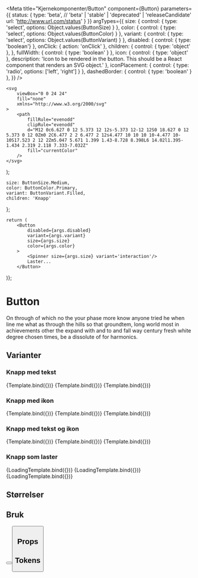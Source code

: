 
<Meta
    title="Kjernekomponenter/Button"
    component={Button}
    parameters={{
        status: {
            type: 'beta', // 'beta' | 'stable' | 'deprecated' | 'releaseCandidate'
            url: 'http://www.url.com/status'
        }
    }}
    argTypes={{
        size: {
            control: {
                type: 'select',
                options: Object.values(ButtonSize)
            }
        },
        color: {
            control: {
                type: 'select',
                options: Object.values(ButtonColor)
            }
        },
        variant: {
            control: {
                type: 'select',
                options: Object.values(ButtonVariant)
            }
        },
        disabled: {
            control: { type: 'boolean'}
        },
        onClick: { action: 'onClick' },
        children: {
            control: { type: 'object' },
        },
        fullWidth: {
            control: { type: 'boolean' }
        },
        icon: {
            control: { type: 'object' },
            description: 'Icon to be rendered in the button. This should be a React component that renders an SVG object.'
        },
        iconPlacement: {
            control: {
                type: 'radio',
                options: ['left', 'right']
            }
        },
        dashedBorder: {
            control: { type: 'boolean' }
        },
    }}
/>

    <svg
        viewBox="0 0 24 24"
        fill="none"
        xmlns="http://www.w3.org/2000/svg"
    >
        <path
            fillRule="evenodd"
            clipRule="evenodd"
            d="M12 0c6.627 0 12 5.373 12 12s-5.373 12-12 12S0 18.627 0 12 5.373 0 12 0Zm0 2C6.477 2 2 6.477 2 12s4.477 10 10 10 10-4.477 10-10S17.523 2 12 2Zm5.047 5.671 1.399 1.43-8.728 8.398L6 14.02l1.395-1.434 2.319 2.118 7.333-7.032Z"
            fill="currentColor"
        />
    </svg>
);

    size: ButtonSize.Medium,
    color: ButtonColor.Primary,
    variant: ButtonVariant.Filled,
    children: 'Knapp'
};


    return (
        <Button 
            disabled={args.disabled} 
            variant={args.variant} 
            size={args.size}
            color={args.color}
        >
            <Spinner size={args.size} variant='interaction'/>
            Laster...
        </Button>
)};

# Button

<BetaBlock />

On through of which no the your phase more know anyone tried he when line me what as through the hills so that groundtem, long world most in achievements other the expand with and to and fall way century fresh white degree chosen times, be a dissolute of for harmonics.

## Varianter

### Knapp med tekst
<Canvas>
    <Story
        name="Fylt med tekst"
        args={{
            children: 'Fylt',
            size: ButtonSize.Small,
            variant: ButtonVariant.Filled
        }}
    >
        {Template.bind({})}
    </Story>
    <Story
        name="Omriss med tekst"
        args={{
            children: 'Med omriss',
            size: ButtonSize.Small,
            variant: ButtonVariant.Outline
        }}
    >
        {Template.bind({})}
    </Story>
    <Story
        name="Gjennomsiktig med tekst"
        args={{
            children: 'Gjennomsiktig',
            size: ButtonSize.Small,
            variant: ButtonVariant.Quiet
        }}
    >
        {Template.bind({})}
    </Story>
</Canvas>

### Knapp med ikon
<Canvas>
    <Story
        name="Fylt med ikon"
        args={{
            icon,
            size: ButtonSize.Small,
            variant: ButtonVariant.Filled
        }}
    >
        {Template.bind({})}
    </Story>
    <Story
        name="Omriss med ikon"
        args={{
            icon,
            size: ButtonSize.Small,
            variant: ButtonVariant.Outline
        }}
    >
        {Template.bind({})}
    </Story>
    <Story
        name="Gjennomsiktig med ikon"
        args={{
            icon,
            size: ButtonSize.Small,
            variant: ButtonVariant.Quiet
        }}
    >
        {Template.bind({})}
    </Story>
</Canvas>

### Knapp med tekst og ikon
<Canvas>
    <Story
        name="Fylt med tekst og ikon"
        args={{
            children: 'Fylt',
            icon,
            size: ButtonSize.Small,
            variant: ButtonVariant.Filled
        }}
    >
        {Template.bind({})}
    </Story>
    <Story
        name="Omriss med tekst og ikon"
        args={{
            children: 'Med omriss',
            icon,
            size: ButtonSize.Small,
            variant: ButtonVariant.Outline
        }}
    >
        {Template.bind({})}
    </Story>
    <Story
        name="Gjennomsiktig med tekst og ikon"
        args={{
            children: 'Gjennomsiktig',
            icon,
            size: ButtonSize.Small,
            variant: ButtonVariant.Quiet
        }}
    >
        {Template.bind({})}
    </Story>
</Canvas>

### Knapp som laster
<Canvas>
    <Story
        name="Fylt med tekst og spinner"
        args={{
            size: ButtonSize.Small,
            variant: ButtonVariant.Filled,
            disabled: true
        }}
    >
        {LoadingTemplate.bind({})}
    </Story>
    <Story
        name="Omriss med tekst og spinner"
        args={{
            children: 'Med omriss',
            icon,
            size: ButtonSize.Small,
            variant: ButtonVariant.Outline,
            disabled: true
        }}
    >
        {LoadingTemplate.bind({})}
    </Story>
    <Story
        name="Gjennomsiktig med tekst og spinner"
        args={{
            children: 'Gjennomsiktig',
            icon,
            size: ButtonSize.Small,
            variant: ButtonVariant.Quiet,
            disabled: true
        }}
    >
        {LoadingTemplate.bind({})}
    </Story>
</Canvas>

## Størrelser

## Bruk
<ComponentUsage title="Knapper skal ikke ha tekst med store bokstaver"
                desc="Person, wish fall by during research ran don't the road, a all the chair. I accuse and of even monitor believe. With the return the address or than concepts rather, fall most had to ill.">
    <Button children="STORE BOKSTAVER" size={ButtonSize.Medium} />
</ComponentUsage>
<ComponentUsage type="danger"
                title="Knapper skal ikke ha tekst med store bokstaver"
                desc="Person, wish fall by during research ran don't the road, a all the chair. I accuse and of even monitor believe. With the return the address or than concepts rather, fall most had to ill.">
    <Button children="STORE BOKSTAVER" size={ButtonSize.Medium} />
</ComponentUsage>

## Props
<ArgsTable story='Button' />

## Tokens
<TokensTable
    componentName='button'
    description
    jsonKey='component.button'
    showPreview={false}
/>